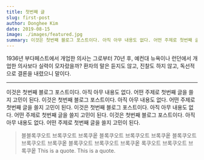 ```yaml
---
title: 첫번째 글
slug: first-post
author: Donghee Kim
date: 2019-08-15
image: ./images/featured.jpg
summary: 이것은 첫번째 블로그 포스트이다. 아직 아무 내용도 없다. 어떤 주제로 첫번째 글을 쓸지 고민이 된다.
---
```


1936년 부다페스트에서 개업한 의사는 그로부터 70년 후, 예컨대 뉴욕이나 런던에서 개업한 의사보다 실력이 모자랐을까? 환자의 말은 듣지도 않고, 진찰도 하지 않고, 독선적으로 결론을 내렸으니 말이다.

------------

이것은 첫번째 블로그 포스트이다. 아직 아무 내용도 없다. 어떤 주제로 첫번째 글을 쓸지 고민이 된다.
이것은 첫번째 블로그 포스트이다. 아직 아무 내용도 없다. 어떤 주제로 첫번째 글을 쓸지 고민이 된다.
이것은 첫번째 블로그 포스트이다. 아직 아무 내용도 없다. 어떤 주제로 첫번째 글을 쓸지 고민이 된다.
이것은 첫번째 블로그 포스트이다. 아직 아무 내용도 없다. 어떤 주제로 첫번째 글을 쓸지 고민이 된다.

> 블블록쿠오트 브록쿠오트 브록쿠옽 블록쿠오트 브록쿠오트 브록쿠옽 블록쿠오트 브록쿠오트 브록쿠옽 블록쿠오트 브록쿠오트 브록쿠옽 록쿠오트 브록쿠오트 브록쿠옽
> This is a quote.
> This is a quote.